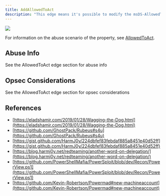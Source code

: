 ---
title: AddAllowedToAct
description: "This edge means it's possible to modify the msDS-AllowedToActOnBehalfOfOtherIdentity property of a target."
---

<img noZoom src="/assets/enterprise-AND-community-edition-pill-tag.svg"/> 

For information on the abuse scenario of the property, see [AllowedToAct](/resources/edges/allowed-to-act).

## Abuse Info

See the AllowedToAct edge section for abuse info

## Opsec Considerations

See the AllowedToAct edge section for opsec considerations

## References

* [https://eladshamir.com/2019/01/28/Wagging-the-Dog.html](https://eladshamir.com/2019/01/28/Wagging-the-Dog.html)
* [https://github.com/GhostPack/Rubeus#s4u](https://github.com/GhostPack/Rubeus#s4u)
* [https://gist.github.com/HarmJ0y/224dbfef83febdaf885a8451e40d52ff](https://gist.github.com/HarmJ0y/224dbfef83febdaf885a8451e40d52ff)
* [https://blog.harmj0y.net/redteaming/another-word-on-delegation/](https://blog.harmj0y.net/redteaming/another-word-on-delegation/)
* [https://github.com/PowerShellMafia/PowerSploit/blob/dev/Recon/PowerView.ps1](https://github.com/PowerShellMafia/PowerSploit/blob/dev/Recon/PowerView.ps1)
* [https://github.com/Kevin-Robertson/Powermad#new-machineaccount](https://github.com/Kevin-Robertson/Powermad#new-machineaccount)
